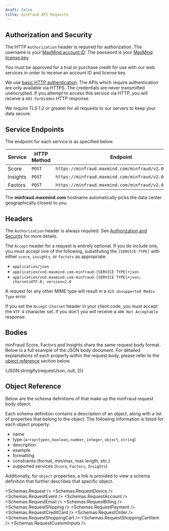 ```yaml
---
draft: false
title: minFraud API Requests
---
```



## Authorization and Security

The HTTP `Authorization` header is required for authorization. The username is
your [MaxMind account ID](https://www.maxmind.com/en/accounts/current/license-key).
The password is your [MaxMind license key](https://www.maxmind.com/en/accounts/current/license-key).

<Alert type="warning">
  You must be approved for a trial or purchase credit for use with our web
  services in order to receive an account ID and license key.
</Alert>

We use [basic HTTP authentication](https://en.wikipedia.org/wiki/Basic_access_authentication).
The APIs which require authentication are only available via HTTPS. The
credentials are never transmitted unencrypted. If you attempt to access this
service via HTTP, you will receive a `403 Forbidden` HTTP response.

We require TLS 1.2 or greater for all requests to our servers to keep your data
secure.

## Service Endpoints

The endpoint for each service is as specified below.

| Service  | HTTP Method | Endpoint                                              |
| -------- | ----------- | ----------------------------------------------------- |
| Score    | `POST`      | `https://minfraud.maxmind.com/minfraud/v2.0/score`    |
| Insights | `POST`      | `https://minfraud.maxmind.com/minfraud/v2.0/insights` |
| Factors  | `POST`      | `https://minfraud.maxmind.com/minfraud/v2.0/factors`  |

The **minfraud.maxmind.com** hostname automatically picks the data center
geographically closest to you.

## Headers

The `Authorization` header is always required. See 
[Authorization and Security](#authorization-and-security) for more details.

The `Accept` header for a request is entirely optional. If you do include one,
you must accept one of the following, substituting the `[SERVICE-TYPE]` with 
either `score`, `insights`, or `factors` as appropriate:

* `application/json`
* `application/vnd.maxmind.com-minfraud-[SERVICE TYPE]+json`
* `application/vnd.maxmind.com-minfraud-[SERVICE TYPE]+json; charset=UTF-8; version=2.0`
 
 A request for any other MIME type will result in a 
 `415 Unsupported Media Type` error.

If you set the `Accept-Charset` header in your client code, you must accept the 
`UTF-8` character set. If you don't you will receive a `406 Not Acceptable` 
response.

## Bodies
minFraud Score, Factors and Insights share the same request body format. Below
is a full example of the JSON body document. For detailed explainations of each
property within the request body, please refer to the
[object reference](#object-reference) section below.

<Example language="json">
  {JSON.stringify(requestJson, null, 2)}
</Example>

## Object Reference

Below are the schema definitions of that make up the minFraud request body
object.

Each schema definition contains a description of an object, along with a list of
properties that belong to the object. The following information is listed for
each object property:

* name
* type (`array<type>`, `boolean`, `number`, `integer`, `object`, `string`)
* description
* example
* formatting
* constraints (format, min/max, max length, etc.)
* supported services (`Score`, `Factors`, `Insights`)

Additionally, for `object` properties, a link is provided to view a schema
definition that further describes that specific object.

<Schemas.Request />
<Schemas.RequestDevice />
<Schemas.RequestEvent />
<Schemas.RequestAccount />
<Schemas.RequestEmail />
<Schemas.RequestBilling />
<Schemas.RequestShipping />
<Schemas.RequestPayment />
<Schemas.RequestCreditCard />
<Schemas.RequestOrder />
<Schemas.RequestShoppingCart />
<Schemas.RequestShoppingCartItem />
<Schemas.RequestCustomInputs />
